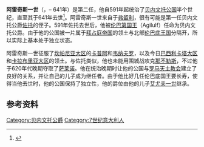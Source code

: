 '''阿雷奇斯一世'''（{{lang-it|Arechi}}，– 641年）是第二任{{link-en|贝内文托公爵|List of Dukes and Princes of Benevento}}，他自591年起统治了[[贝内文托公国|贝内文托公国]]半个世纪，直至其于641年去世<ref>{{cite book |author1=Sergio Rovagnati |title='''I Longobardi''' |date=2003 |publisher=Xenia |location=米兰 |isbn=8872734843 |language=it |page=115}}</ref>。阿雷奇斯一世来自于[[弗留利|弗留利]]，很有可能是第一任贝内文托公爵[[佐托|佐托]]的侄子。591年佐托去世后，他被[[伦巴第国王列表|伦巴第国王]]{{link-en|阿吉洛夫|Agilulf}}（Agilulf）任命为贝内文托公爵。由于他的公国被一片属于[[拜占庭帝国|拜占庭帝国]]的领土与北部[[伦巴底王国|伦巴底王国]]分隔开，所以实际上基本处于独立状态。

阿雷奇斯一世征服了[[坎帕尼亚大区|坎帕尼亚大区]]的[[卡普阿|卡普阿]]和[[韦纳夫罗|韦纳夫罗]]，以及今日[[巴西利卡塔大区|巴西利卡塔大区]]和[[卡拉布里亚大区|卡拉布里亚大区]]的领土。与佐托类似，他也未能用围城战攻克[[那不勒斯|那不勒斯]]，不过他于620年代晚期夺取了[[萨莱诺|萨莱诺]]。他在统治晚期时让他的公国与[[罗马天主教会|罗马天主教会]]建立了良好的关系，并让自己的儿子成为继任者。由于他比好几任伦巴底国王要长寿，使得当他去世时，他的公国保持了独立性，他的爵位由他的儿子[[艾尤夫一世|艾尤夫一世]]继承。

== 参考资料 ==
{{reflist}}

{{s-start}}
{{s-reg}}
{{s-bef|before=[[佐托|佐托]]}}
{{s-ttl|title={{link-en|贝内文托公爵|List of Dukes and Princes of Benevento}}|years=591年－641年}}
{{s-aft|after=[[艾尤夫一世|艾尤夫一世]]}}
{{s-end}}

[[Category:贝内文托公爵|Category:贝内文托公爵]]
[[Category:7世纪意大利人|Category:7世纪意大利人]]